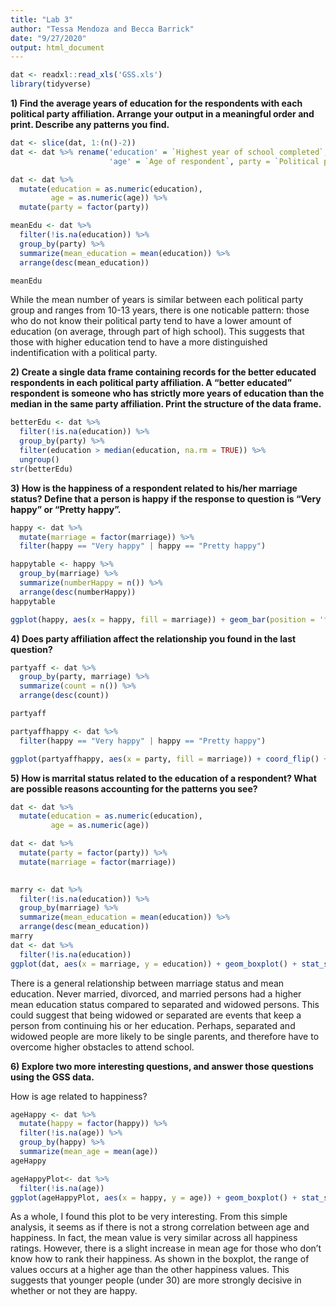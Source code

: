 ```yaml
---
title: "Lab 3"
author: "Tessa Mendoza and Becca Barrick"
date: "9/27/2020"
output: html_document
---
```

```r
dat <- readxl::read_xls('GSS.xls')
library(tidyverse)
```

**1) Find the average years of education for the respondents with each political party affiliation. Arrange your output in a meaningful order and print. Describe any patterns you find.**

```r
dat <- slice(dat, 1:(n()-2))
dat <- dat %>% rename('education' = `Highest year of school completed`,
                      'age' = `Age of respondent`, party = `Political party affiliation`, 'marriage' = `Marital status`, 'happy' = `General happiness`)

dat <- dat %>%
  mutate(education = as.numeric(education),
         age = as.numeric(age)) %>%
  mutate(party = factor(party))

meanEdu <- dat %>%
  filter(!is.na(education)) %>%
  group_by(party) %>%
  summarize(mean_education = mean(education)) %>%
  arrange(desc(mean_education))

meanEdu
```
While the mean number of years is similar between each political party group and ranges from 10-13 years, there is one noticable pattern: those who do not know their political party tend to have a lower amount of education (on average, through part of high school). This suggests that those with higher education tend to have a more distinguished indentification with a political party. 


**2) Create a single data frame containing records for the better educated respondents in each political party affiliation. A “better educated” respondent is someone who has strictly more years of education than the median in the same party affiliation. Print the structure of the data frame.**
```r
betterEdu <- dat %>%
  filter(!is.na(education)) %>%
  group_by(party) %>%
  filter(education > median(education, na.rm = TRUE)) %>%
  ungroup()
str(betterEdu)
```


**3) How is the happiness of a respondent related to his/her marriage status? Define that a person is happy if the response to question is “Very happy” or “Pretty happy”.**

```r
happy <- dat %>%
  mutate(marriage = factor(marriage)) %>%
  filter(happy == "Very happy" | happy == "Pretty happy")

happytable <- happy %>%
  group_by(marriage) %>%
  summarize(numberHappy = n()) %>%
  arrange(desc(numberHappy))
happytable

ggplot(happy, aes(x = happy, fill = marriage)) + geom_bar(position = 'fill')

```


**4) Does party affiliation affect the relationship you found in the last question?**
```r
partyaff <- dat %>%
  group_by(party, marriage) %>%
  summarize(count = n()) %>%
  arrange(desc(count))

partyaff

partyaffhappy <- dat %>%
  filter(happy == "Very happy" | happy == "Pretty happy")

ggplot(partyaffhappy, aes(x = party, fill = marriage)) + coord_flip() + geom_bar(position = 'stack') + ggtitle("Party and Marriage Distribution Among Happy People")

```


**5) How is marrital status related to the education of a respondent? What are possible reasons accounting for the patterns you see?**
```r
dat <- dat %>%
  mutate(education = as.numeric(education),
         age = as.numeric(age))

dat <- dat %>%
  mutate(party = factor(party)) %>%
  mutate(marriage = factor(marriage))

 
marry <- dat %>%
  filter(!is.na(education)) %>%
  group_by(marriage) %>%
  summarize(mean_education = mean(education)) %>%
  arrange(desc(mean_education))
marry
dat <- dat %>%
  filter(!is.na(education))
ggplot(dat, aes(x = marriage, y = education)) + geom_boxplot() + stat_summary(fun = mean, geom = 'point', color = "red", size = 4)

```

There is a general relationship between marriage status and mean education. Never married, divorced, and married persons had a higher mean education status compared to separated and widowed persons. This could suggest that being widowed or separated are events that keep a person from continuing his or her education. Perhaps, separated and widowed people are more likely to be single parents, and therefore have to overcome higher obstacles to attend school.


**6) Explore two more interesting questions, and answer those questions using the GSS data.**


How is age related to happiness? 
```r
ageHappy <- dat %>%
  mutate(happy = factor(happy)) %>%
  filter(!is.na(age)) %>%
  group_by(happy) %>%
  summarize(mean_age = mean(age))
ageHappy

ageHappyPlot<- dat %>%
  filter(!is.na(age))
ggplot(ageHappyPlot, aes(x = happy, y = age)) + geom_boxplot() + stat_summary(fun = mean, geom = 'point', color = "red", size = 4)
```


As a whole, I found this plot to be very interesting. From this simple analysis, it seems as if there is not a strong correlation between age and happiness. In fact, the mean value is very similar across all happiness ratings. However, there is a slight increase in mean age for those who don't know how to rank their happiness. As shown in the boxplot, the range of values occurs at a higher age than the other happiness values. This suggests that younger people (under 30) are more strongly decisive in whether or not they are happy.
